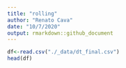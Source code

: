 ```yaml
---
title: "rolling"
author: "Renato Cava"
date: "10/7/2020"
output: rmarkdown::github_document
---
```


```r
df<-read.csv("./_data/dt_final.csv")
head(df)
```

